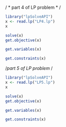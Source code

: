/ * part 4 of LP problem * /
```{r}
library("lpSolveAPI")
x <- read.lp("LP4.lp")
x
```

```{r}
solve(x)
get.objective(x)
```
```{r}
get.variables(x)
```

```{r}
get.constraints(x)
```


/*part 5 of LP problem */

```{r}
library("lpSolveAPI")
x <- read.lp("LP5.lp")
x
```
```{r}
solve(x)
get.objective(x)
```
```{r}
get.variables(x)
```

```{r}
get.constraints(x)
```

